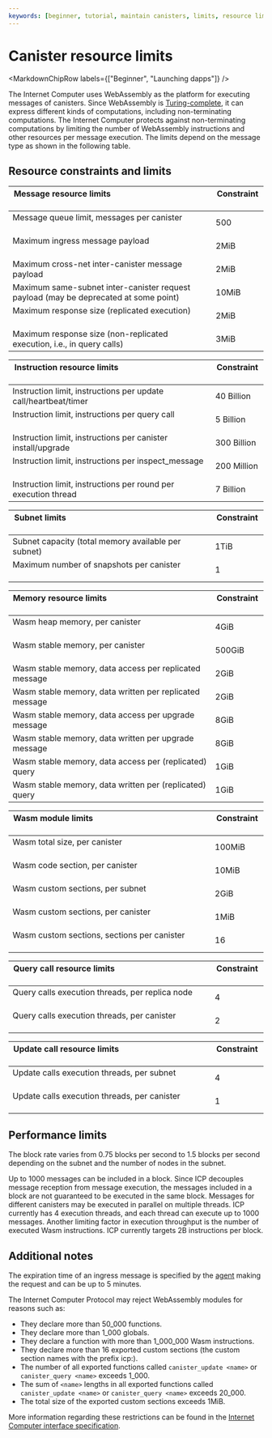 ```yaml
---
keywords: [beginner, tutorial, maintain canisters, limits, resource limits, message limit, instruction limit, wasm stable memory limit, memory limit, heap memory limit, stable memory limit]
---
```



# Canister resource limits

<MarkdownChipRow labels={["Beginner", "Launching dapps"]} />

The Internet Computer uses WebAssembly as the platform for executing messages of canisters.
Since WebAssembly is [Turing-complete](https://en.wikipedia.org/wiki/Turing_completeness), it can express different kinds of computations, including non-terminating computations.
The Internet Computer protects against non-terminating computations by limiting the number of WebAssembly instructions and other resources per message execution.
The limits depend on the message type as shown in the following table.

## Resource constraints and limits

| Message resource limits                                                              | Constraint  |
| ------------------------------------------------------------------------------------ | ----------- |
| Message queue limit, messages per <GlossaryTooltip>canister</GlossaryTooltip>                                           | 500         |
| Maximum ingress message payload                                                      | 2MiB         |
| Maximum cross-net inter-canister message payload                                     | 2MiB         |
| Maximum same-<GlossaryTooltip>subnet</GlossaryTooltip> inter-canister request payload (may be deprecated at some point) | 10MiB        |
| Maximum response size (replicated execution)                                         | 2MiB         |
| Maximum response size (non-replicated execution, i.e., in query calls)                | 3MiB         |

| Instruction resource limits                                                          | Constraint  |
| ------------------------------------------------------------------------------------ | ----------- |
| Instruction limit, instructions per update call/heartbeat/timer                      | 40 Billion  |
| Instruction limit, instructions per query call                                      | 5 Billion   |
| Instruction limit, instructions per canister install/upgrade                         | 300 Billion |
| Instruction limit, instructions per inspect_message                                  | 200 Million |
| Instruction limit, instructions per round per execution thread                       | 7 Billion   |

| <Tooltip text="A collection of nodes that run their own instance of the ICP consensus algorithm.">Subnet</Tooltip> limits                                                                        | Constraint  |
| ------------------------------------------------------------------------------------ | ----------- |
| Subnet capacity (total memory available per subnet)                                  | 1TiB        |
| Maximum number of snapshots per canister                                              | 1           |

| Memory resource limits                                                               | Constraint  |
| ------------------------------------------------------------------------------------ | ----------- |
| Wasm heap memory, per canister                                                       | 4GiB        |
| Wasm stable memory, per canister                                                     | 500GiB      |
| Wasm stable memory, data access per replicated message                               | 2GiB        |
| Wasm stable memory, data written per replicated message                              | 2GiB        |
| Wasm stable memory, data access per upgrade message                                  | 8GiB        |
| Wasm stable memory, data written per upgrade message                                 | 8GiB        |
| Wasm stable memory, data access per (replicated) query                               | 1GiB        |
| Wasm stable memory, data written per (replicated) query                              | 1GiB        |

| Wasm module limits                                                                   | Constraint  |
| ------------------------------------------------------------------------------------ | ----------- |
| Wasm total size, per canister                                                        | 100MiB      |
| Wasm code section, per canister                                                      | 10MiB       |
| Wasm custom sections, per subnet                                                     | 2GiB        |
| Wasm custom sections, per canister                                                   | 1MiB        |
| Wasm custom sections, sections per canister                                          | 16          |

| Query call resource limits                                                           | Constraint  |
| ------------------------------------------------------------------------------------ | ----------- |
| Query calls execution threads, per replica node                                      | 4           |
| Query calls execution threads, per canister                                          | 2           |

| Update call resource limits                                                          | Constraint  |
| ------------------------------------------------------------------------------------ | ----------- |
| Update calls execution threads, per subnet                                           | 4           |
| Update calls execution threads, per canister                                         | 1           |

## Performance limits

The block rate varies from 0.75 blocks per second to 1.5 blocks per second depending on the subnet and the number of nodes in the subnet.

Up to 1000 messages can be included in a block.
Since ICP decouples message reception from message execution, the messages included in a block are not guaranteed to be executed in the same block.
Messages for different canisters may be executed in parallel on multiple threads.
ICP currently has 4 execution threads, and each thread can execute up to 1000 messages.
Another limiting factor in execution throughput is the number of executed Wasm instructions.
ICP currently targets 2B instructions per block.

## Additional notes

The expiration time of an ingress message is specified by the [agent](/docs/building-apps/interact-with-canisters/agents/overview) making the request and can be up to 5 minutes.

The Internet Computer Protocol may reject WebAssembly modules for reasons such as:

- They declare more than 50_000 functions.
- They declare more than 1_000 globals.
- They declare a function with more than 1_000_000 Wasm instructions.
- They declare more than 16 exported custom sections (the custom section names with the prefix icp:).
- The number of all exported functions called `canister_update <name>` or `canister_query <name>` exceeds 1_000.
- The sum of `<name>` lengths in all exported functions called `canister_update <name>` or `canister_query <name>` exceeds 20_000.
- The total size of the exported custom sections exceeds 1MiB.

More information regarding these restrictions can be found in the [Internet Computer interface specification](/docs/references/ic-interface-spec#system-api-module).
